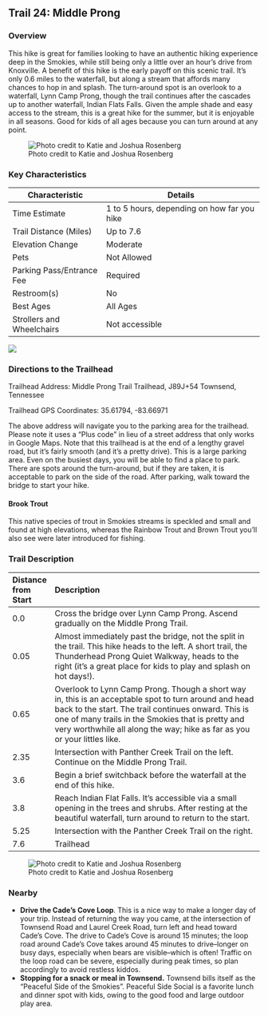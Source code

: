 ## Trail 24: Middle Prong

### Overview

This hike is great for families looking to have an authentic hiking experience deep in the Smokies, while still being only a little over an hour's drive from Knoxville. A benefit of this hike is the early payoff on this scenic trail. It's only 0.6 miles to the waterfall, but along a stream that affords many chances to hop in and splash. The turn-around spot is an overlook to a waterfall, Lynn Camp Prong, though the trail continues after the cascades up to another waterfall, Indian Flats Falls. Given the ample shade and easy access to the stream, this is a great hike for the summer, but it is enjoyable in all seasons. Good for kids of all ages because you can turn around at any point.

![Photo credit to Katie and Joshua Rosenberg](img/trail-24-figure-01.jpg)

### Key Characteristics

| **Characteristic**        | **Details**                                 |
|---------------------------|---------------------------------------------|
| Time Estimate             | 1 to 5 hours, depending on how far you hike |
| Trail Distance (Miles)    | Up to 7.6                                   |
| Elevation Change          | Moderate                                    |
| Pets                      | Not Allowed                                 |
| Parking Pass/Entrance Fee | Required                                    |
| Restroom(s)               | No                                          |
| Best Ages                 | All Ages                                    |
| Strollers and Wheelchairs | Not accessible                              |

![](maps/trail-24-map.jpeg)

### Directions to the Trailhead

Trailhead Address: Middle Prong Trail Trailhead, J89J+54 Townsend, Tennessee

Trailhead GPS Coordinates: 35.61794, -83.66971

The above address will navigate you to the parking area for the trailhead. Please note it uses a "Plus code" in lieu of a street address that only works in Google Maps. Note that this trailhead is at the end of a lengthy gravel road, but it's fairly smooth (and it's a pretty drive). This is a large parking area. Even on the busiest days, you will be able to find a place to park. There are spots around the turn-around, but if they are taken, it is acceptable to park on the side of the road. After parking, walk toward the bridge to start your hike.

::: {.callout-note appearance="simple" icon="true"}
#### Brook Trout

This native species of trout in Smokies streams is speckled and small and found at high elevations, whereas the Rainbow Trout and Brown Trout you'll also see were later introduced for fishing.
:::

### Trail Description

| Distance from Start | Description                                                                                                                                                                                                                                                                                    |
|:--------------------|:-----------------------------------------------------------------------------------------------------------------------------------------------------------------------------------------------------------------------------------------------------------------------------------------------|
| 0.0                 | Cross the bridge over Lynn Camp Prong. Ascend gradually on the Middle Prong Trail.                                                                                                                                                                                                             |
| 0.05                | Almost immediately past the bridge, not the split in the trail. This hike heads to the left. A short trail, the Thunderhead Prong Quiet Walkway, heads to the right (it's a great place for kids to play and splash on hot days!).                                                             |
| 0.65                | Overlook to Lynn Camp Prong. Though a short way in, this is an acceptable spot to turn around and head back to the start. The trail continues onward. This is one of many trails in the Smokies that is pretty and very worthwhile all along the way; hike as far as you or your littles like. |
| 2.35                | Intersection with Panther Creek Trail on the left. Continue on the Middle Prong Trail.                                                                                                                                                                                                         |
| 3.6                 | Begin a brief switchback before the waterfall at the end of this hike.                                                                                                                                                                                                                         |
| 3.8                 | Reach Indian Flat Falls. It's accessible via a small opening in the trees and shrubs. After resting at the beautiful waterfall, turn around to return to the start.                                                                                                                            |
| 5.25                | Intersection with the Panther Creek Trail on the right.                                                                                                                                                                                                                                        |
| 7.6                 | Trailhead                                                                                                                                                                                                                                                                                      |

![Photo credit to Katie and Joshua Rosenberg](img/jo%20middle%20prong.jpg)

### Nearby

-   **Drive the Cade's Cove Loop**. This is a nice way to make a longer day of your trip. Instead of returning the way you came, at the intersection of Townsend Road and Laurel Creek Road, turn left and head toward Cade's Cove. The drive to Cade's Cove is around 15 minutes; the loop road around Cade's Cove takes around 45 minutes to drive--longer on busy days, especially when bears are visible--which is often! Traffic on the loop road can be severe, especially during peak times, so plan accordingly to avoid restless kiddos.
-   **Stopping for a snack or meal in Townsend.** Townsend bills itself as the "Peaceful Side of the Smokies". Peaceful Side Social is a favorite lunch and dinner spot with kids, owing to the good food and large outdoor play area.
